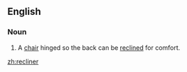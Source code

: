 ==English==

===Noun===
{{en-noun}}
{{wikipedia}}

#A [[chair]] hinged so the back can be [[recline]]d for comfort.

[[zh:recliner]]